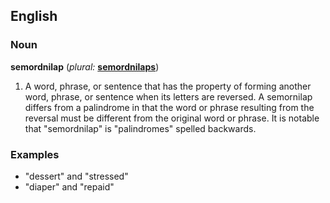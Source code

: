==English==

===Noun===
'''semordnilap''' (''plural:'' '''[[semordnilaps]]''')
# A word, phrase, or sentence that has the property of forming another word, phrase, or sentence when its letters are reversed. A semornilap differs from a palindrome in that the word or phrase resulting from the reversal must be different from the original word or phrase. It is notable that "semordnilap" is "palindromes" spelled backwards.

===Examples===
* "dessert" and "stressed"
* "diaper" and "repaid"